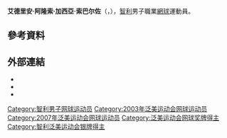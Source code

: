 {{Infobox 网球
|姓名=Adrián García
|照片=Adriangarcia1.JPG
|国籍={{CHI}}
|生年=1978年
|生日={{birth_date_and_age|1978|5|25|mf=y}}
|出生地={{CHI}}
|居住地={{CHI}}[[聖地亞哥|聖地亞哥]]
|身高=175
|体重=69
|持拍手=右
|反拍=雙手
|转职业年=1998年
|球拍=
|球衣=
|球鞋=
|单打最高排名=103（2004年9月13日）
|双打最高排名=124（2007年4月23日）
|现单打排名=
|现双打排名=
|单打冠军头衔=0
|双打冠军头衔=0
|职业战绩=13勝28負（單打）<br />12勝23負（雙打）
|奖金=603,557[[美元|美元]]
|澳网最好成绩=
|法网最好成绩=
|温网最好成绩=男單第一輪（2005）
|美网最好成绩=
|大满贯个数=
|奥运会最好成绩=
}}

'''艾德里安·阿隆索·加西亞·索巴尔佐'''（{{lang-es|'''Adrián Alonso García Sobarzo'''}}，{{bd|1978年|5月25日}}），[[智利|智利]]男子職業[[網球|網球]]運動員。

== 參考資料 ==
{{reflist|2}}

== 外部連結 ==
* {{ATP|id=G414}}
* {{ITF Profile|艾德里安·加西亞|10013414}}
* {{DavisCupplayerlink|id=10013414}}

{{Authority control}}
{{DEFAULTSORT:García, Adrián}}
[[Category:智利男子网球运动员|Category:智利男子网球运动员]]
[[Category:2003年泛美运动会网球运动员|Category:2003年泛美运动会网球运动员]]
[[Category:2007年泛美运动会网球运动员|Category:2007年泛美运动会网球运动员]]
[[Category:泛美运动会网球奖牌得主|Category:泛美运动会网球奖牌得主]]
[[Category:智利泛美运动会银牌得主|Category:智利泛美运动会银牌得主]]